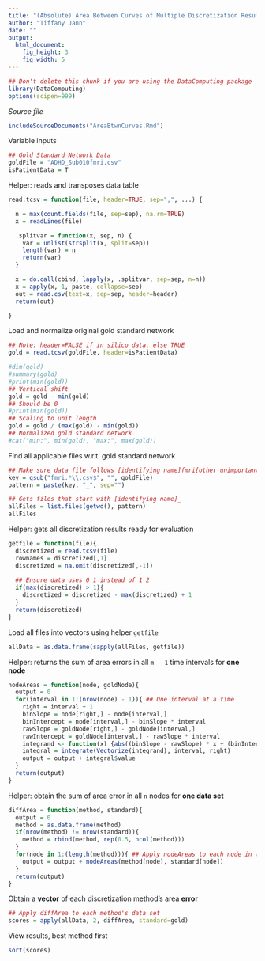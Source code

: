```yaml
---
title: "(Absolute) Area Between Curves of Multiple Discretization Results for One Data Set TSD Compatible"
author: "Tiffany Jann"
date: ""
output:
  html_document:
    fig_height: 3
    fig_width: 5
---
```

<!-- Don't edit in between this line and the one below -->
```r
## Don't delete this chunk if you are using the DataComputing package
library(DataComputing)
options(scipen=999)
```
*Source file* 
```r
includeSourceDocuments("AreaBtwnCurves.Rmd")
```
<!-- Don't edit the material above this line -->

Variable inputs
```r
## Gold Standard Network Data
goldFile = "ADHD_Sub010fmri.csv"
isPatientData = T
```

Helper: reads and transposes data table
```r
read.tcsv = function(file, header=TRUE, sep=",", ...) {

  n = max(count.fields(file, sep=sep), na.rm=TRUE)
  x = readLines(file)

  .splitvar = function(x, sep, n) {
    var = unlist(strsplit(x, split=sep))
    length(var) = n
    return(var)
  }

  x = do.call(cbind, lapply(x, .splitvar, sep=sep, n=n))
  x = apply(x, 1, paste, collapse=sep) 
  out = read.csv(text=x, sep=sep, header=header)
  return(out)

}
```

Load and normalize original gold standard network
```r
## Note: header=FALSE if in silico data, else TRUE
gold = read.tcsv(goldFile, header=isPatientData)

#dim(gold)
#summary(gold)
#print(min(gold))
## Vertical shift
gold = gold - min(gold)
## Should be 0
#print(min(gold))
## Scaling to unit length
gold = gold / (max(gold) - min(gold))
## Normalized gold standard network
#cat("min:", min(gold), "max:", max(gold))
```

Find all applicable files w.r.t. gold standard network
```r
## Make sure data file follows [identifying name]fmri[other unimportant identifiers].csv
key = gsub("fmri.*\\.csv$", "", goldFile)
pattern = paste(key, "_", sep="")

## Gets files that start with [identifying name]_
allFiles = list.files(getwd(), pattern)
allFiles
```

Helper: gets all discretization results ready for evaluation
```r
getfile = function(file){
  discretized = read.tcsv(file)
  rownames = discretized[,1]
  discretized = na.omit(discretized[,-1])
  
  ## Ensure data uses 0 1 instead of 1 2
  if(max(discretized) > 1){
    discretized = discretized - max(discretized) + 1
  }
  return(discretized)
}
```

Load all files into vectors using helper `getfile`
```r
allData = as.data.frame(sapply(allFiles, getfile))
```

Helper: returns the sum of area errors in all `m - 1` time intervals for **one node**
```r
nodeAreas = function(node, goldNode){
  output = 0
  for(interval in 1:(nrow(node) - 1)){ ## One interval at a time
    right = interval + 1
    binSlope = node[right,] - node[interval,]
    binIntercept = node[interval,] - binSlope * interval
    rawSlope = goldNode[right,] - goldNode[interval,]
    rawIntercept = goldNode[interval,] - rawSlope * interval
    integrand <- function(x) {abs((binSlope - rawSlope) * x + (binIntercept - rawIntercept))}
    integral = integrate(Vectorize(integrand), interval, right)
    output = output + integral$value
  }
  return(output)
}
```

Helper: obtain the sum of area error in all `n` nodes for **one data set**
```r
diffArea = function(method, standard){
  output = 0
  method = as.data.frame(method)
  if(nrow(method) != nrow(standard)){
    method = rbind(method, rep(0.5, ncol(method)))
  }
  for(node in 1:(length(method))){ ## Apply nodeAreas to each node in this method
    output = output + nodeAreas(method[node], standard[node])
  }
  return(output)
}
```

Obtain a **vector** of each discretization method's area **error**
```r
## Apply diffArea to each method's data set
scores = apply(allData, 2, diffArea, standard=gold)
```

View results, best method first
```r
sort(scores)
```